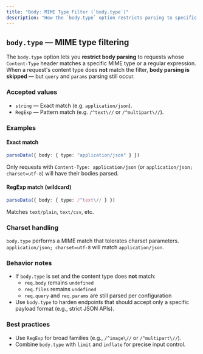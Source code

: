 ```yaml
---
title: "Body: MIME Type Filter (`body.type`)"
description: "How the `body.type` option restricts parsing to specific Content-Types (string or RegExp)."
---
```


## `body.type` — MIME type filtering

The `body.type` option lets you **restrict body parsing** to requests whose `Content-Type` header matches a specific MIME type or a regular expression. When a request's content type does **not** match the filter, **body parsing is skipped** — but `query` and `params` parsing still occur.

### Accepted values
- `string` — Exact match (e.g. `application/json`).
- `RegExp` — Pattern match (e.g. `/^text\//` or `/^multipart\//`).

### Examples

#### Exact match
```ts
parseData({ body: { type: "application/json" } })
```
Only requests with `Content-Type: application/json` (or `application/json; charset=utf-8`) will have their bodies parsed.

#### RegExp match (wildcard)
```ts
parseData({ body: { type: /^text\// } })
```
Matches `text/plain`, `text/csv`, etc.

### Charset handling
`body.type` performs a MIME match that tolerates charset parameters.  
`application/json; charset=utf-8` will match `application/json`.

### Behavior notes
- If `body.type` is set and the content type does **not** match:
  - `req.body` remains `undefined`
  - `req.files` remains `undefined`
  - `req.query` and `req.params` are still parsed per configuration
- Use `body.type` to harden endpoints that should accept only a specific payload format (e.g., strict JSON APIs).

### Best practices
- Use `RegExp` for broad families (e.g., `/^image\//` or `/^multipart\//`).
- Combine `body.type` with `limit` and `inflate` for precise input control.
